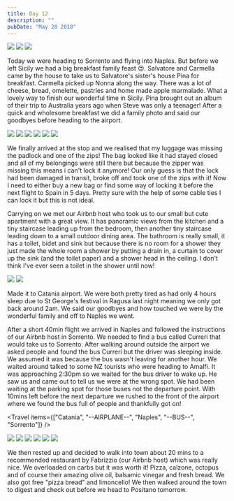 ```yaml
---
title: Day 12
description: ""
pubDate: "May 28 2018"
---
```



<Grid columns={3}>
  <Img
    src="/src/content/travel/2018-europe/assets/e6fa2c73-de83-4db0-91a3-cd6b0436ded4-96677edd6dcde912e241b99a1ff9b30649fcfb88.jpg"
    colSpan={2}
    rowSpan={2}
  />
  <Img src="/src/content/travel/2018-europe/assets/c6810306-7dfd-4383-a4fe-2100a533ec07-e604d84a6457cc22cd9a307d1a746e74ac8c24c8.jpg" />
  <Img src="/src/content/travel/2018-europe/assets/7793dbed-6479-4e9c-a29b-01d63dc47b4a-e2652c9eb34b2230bcd2770d1169c0c3258d4274.jpg" />
</Grid>

Today we were heading to Sorrento and flying into Naples. But before we left Sicily we had a big breakfast family feast 😍. Salvatore and Carmella came by the house to take us to Salvatore's sister's house Pina for breakfast. Carmella picked up Nonna along the way. There was a lot of cheese, bread, omelette, pastries and home made apple marmalade. What a lovely way to finish our wonderful time in Sicily. Pina brought out an album of their trip to Australia years ago when Steve was only a teenager! After a quick and wholesome breakfast we did a family photo and said our goodbyes before heading to the airport.

<Grid columns={3}>
  <Img
    src="/src/content/travel/2018-europe/assets/5d8c27e7-1671-4f0a-a4b3-8e4504838c51-10272234bf8162d30e056c3bf9c6d47c083857fa.jpg"
    colSpan={2}
    rowSpan={2}
  />
  <Img src="/src/content/travel/2018-europe/assets/c2b328c7-70e5-4dfa-b775-ae646aff6755-56886ccf983902623d1eacf224f6354551595917.jpg" />
  <Img src="/src/content/travel/2018-europe/assets/d8dbe602-d054-4992-8901-59e97abdea52-c25a6eaca604701106b70acfe3cc499dbbb403b2.jpg" />
  <Img src="/src/content/travel/2018-europe/assets/22e803f9-c5ab-42e1-8e60-3b58f84f2fa5-5708da9b651c703b5354f8760c534eecf86449b1.jpg" />
  <Img src="/src/content/travel/2018-europe/assets/79b256cf-4ce9-4c06-853e-65832e1c433f-2932f7a88d8e70806ee6a3b44d57ce68b946e895.jpg" />
  <Img src="/src/content/travel/2018-europe/assets/90eefac9-aa78-46d2-9390-a00bb96f5f1e-ccdb346beb185c22fc629fc0073d1ef74894d01e.jpg" />
</Grid>

We finally arrived at the stop and we realised that my luggage was missing the padlock and one of the zips! The bag looked like it had stayed closed and all of my belongings were still there but because the zipper was missing this means i can't lock it anymore! Our only guess is that the lock had been damaged in transit, broke off and took one of the zips with it! Now I need to either buy a new bag or find some way of locking it before the next flight to Spain in 5 days. Pretty sure with the help of some cable ties I can lock it but this is not ideal.

Carrying on we met our Airbnb host who took us to our small but cute apartment with a great view. It has panoramic views from the kitchen and a tiny staircase leading up from the bedroom, then another tiny staircase leading down to a small outdoor dining area. The bathroom is really small, it has a toilet, bidet and sink but because there is no room for a shower they just made the whole room a shower by putting a drain in, a curtain to cover up the sink (and the toilet paper) and a shower head in the ceiling. I don't think I've ever seen a toilet in the shower until now!

<Grid columns={2}>
  <Img src="/src/content/travel/2018-europe/assets/c3760609-7d5e-4905-8b09-d4078ac1d067-a12e980067f31f924994b21630a4d82c67102587.jpg" />
  <Img src="/src/content/travel/2018-europe/assets/d4c6a85a-754e-430f-ad4f-81057b9ba2fa-2435e45ef4ac8223860d37a5440670916be88f6d.jpg" />
</Grid>

Made it to Catania airport. We were both pretty tired as had only 4 hours sleep due to St George's festival in Ragusa last night meaning we only got back around 2am. We said our goodbyes and how touched we were by the wonderful family and off to Naples we went.

After a short 40min flight we arrived in Naples and followed the instructions of our Airbnb host in Sorrento. We needed to find a bus called Curreri that would take us to Sorrento. After walking around outside the airport we asked people and found the bus Curreri but the driver was sleeping inside. We assumed it was because the bus wasn't leaving for another hour. We waited around talked to some NZ tourists who were heading to Amalfi. It was approaching 2:30pm so we waited for the bus driver to wake up. He saw us and came out to tell us we were at the wrong spot. We had been waiting at the parking spot for those buses not the departure point. With 10mins left before the next departure we rushed to the front of the airport where we found the bus full of people and thankfully got on!

<Travel items={["Catania", "--AIRPLANE--", "Naples", "--BUS--", "Sorrento"]} />

<Grid columns={3}>
  <Img
    src="/src/content/travel/2018-europe/assets/5a49f9c2-d9ba-4696-aae6-d3db67176e1f-7d5945013e9cfe1216f3d9fd0fdc28b073cbbba2.jpg"
    colSpan={2}
    rowSpan={2}
  />
  <Img src="/src/content/travel/2018-europe/assets/c3a8a160-1ad0-4390-87e2-ade5328b170a-e130621126b7370e50e1c257525398b732cba187.jpg" />
  <Img src="/src/content/travel/2018-europe/assets/39276d8b-870c-4f8e-9aa5-e1bf953f5d44-8896daa46312e911846c752fca7b8d02cab62849.jpg" />
  <Img src="/src/content/travel/2018-europe/assets/63a2276c-50db-4ed5-b2f9-7129ef81cd75-256b1ea3ae3a18566d98191849e99495b3b4261c.jpg" />
  <Img src="/src/content/travel/2018-europe/assets/5ffdb0f5-fb95-4725-b362-170f64470f11-dec1bf6a7f68de1cb8857745d51f89749d04d746.jpg" />
  <Img src="/src/content/travel/2018-europe/assets/a5c2e3da-974f-4fd0-baa3-860203795cfe-81d0382626379ed710b82c7f4f67255b0d2e782f.jpg" />
</Grid>

We then rested up and decided to walk into town about 20 mins to a recommended restaurant by Fabrizzio (our Airbnb host) which was really nice. We overloaded on carbs but it was worth it! Pizza, calzone, octopus and of course their amazing olive oil, balsamic vinegar and fresh bread. We also got free "pizza bread" and limoncello! We then walked around the town to digest and check out before we head to Positano tomorrow.
